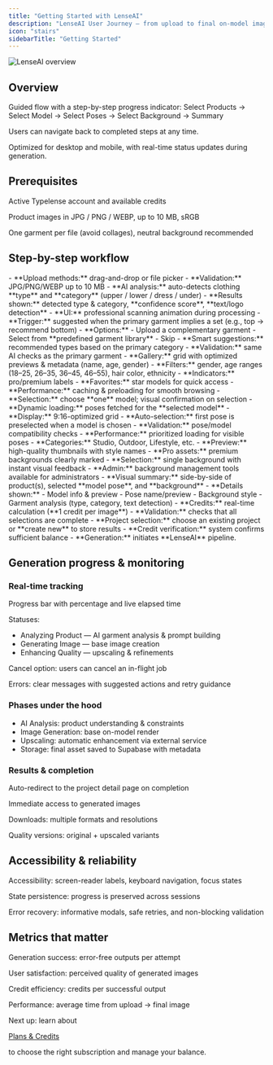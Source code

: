 ```yaml
---
title: "Getting Started with LenseAI"
description: "LenseAI User Journey — from upload to final on-model image, credits, and generation flow"
icon: "stairs"
sidebarTitle: "Getting Started"
---
```


<Frame>
  <img
    src="images/typelense_gettingstarted_screen.webp"
    alt="LenseAI overview"
    className="rounded-lg"
    title={true}
  />
</Frame>

## Overview

Guided flow with a step-by-step progress indicator:
Select Products → Select Model → Select Poses → Select Background → Summary

Users can navigate back to completed steps at any time.

Optimized for desktop and mobile, with real-time status updates during generation.

## Prerequisites

Active Typelense account and available credits

Product images in JPG / PNG / WEBP, up to 10 MB, sRGB

One garment per file (avoid collages), neutral background recommended

## Step-by-step workflow

<Steps>
  <Step title="Step 1 — Product upload & analysis">
    <AccordionGroup>
      <Accordion title="Primary upload flow">
        - **Upload methods:** drag-and-drop or file picker
        - **Validation:** JPG/PNG/WEBP up to 10 MB
        - **AI analysis:** auto-detects clothing **type** and **category** (upper / lower / dress / under)
        - **Results shown:** detected type & category, **confidence score**, **text/logo detection**
        - **UI:** professional scanning animation during processing
      </Accordion>
      <Accordion title="Complementary garment (optional)">
        - **Trigger:** suggested when the primary garment implies a set (e.g., top → recommend bottom)
        - **Options:**
          - Upload a complementary garment
          - Select from **predefined garment library**
          - Skip
        - **Smart suggestions:** recommended types based on the primary category
        - **Validation:** same AI checks as the primary garment
      </Accordion>
    </AccordionGroup>
  </Step>
  <Step title="Step 2 — Model selection">
    - **Gallery:** grid with optimized previews & metadata (name, age, gender)
    - **Filters:** gender, age ranges (18–25, 26–35, 36–45, 46–55), hair color, ethnicity
    - **Indicators:** pro/premium labels
    - **Favorites:** star models for quick access
    - **Performance:** caching & preloading for smooth browsing
    - **Selection:** choose **one** model; visual confirmation on selection
  </Step>
  <Step title="Step 3 — Pose selection">
    - **Dynamic loading:** poses fetched for the **selected model**
    - **Display:** 9:16-optimized grid
    - **Auto-selection:** first pose is preselected when a model is chosen
    - **Validation:** pose/model compatibility checks
    - **Performance:** prioritized loading for visible poses
  </Step>
  <Step title="Step 4 — Background selection">
    - **Categories:** Studio, Outdoor, Lifestyle, etc.
    - **Preview:** high-quality thumbnails with style names
    - **Pro assets:** premium backgrounds clearly marked
    - **Selection:** single background with instant visual feedback
    - **Admin:** background management tools available for administrators
  </Step>
  <Step title="Step 5 — Summary & generation">
    <AccordionGroup>
      <Accordion title="Configuration review">
        - **Visual summary:** side-by-side of product(s), selected **model pose**, and **background**
        - **Details shown:**
          - Model info & preview
          - Pose name/preview
          - Background style
          - Garment analysis (type, category, text detection)
        - **Credits:** real-time calculation (**1 credit per image**)
        - **Validation:** checks that all selections are complete
      </Accordion>
      <Accordion title="Start generation">
        - **Project selection:** choose an existing project or **create new** to store results
        - **Credit verification:** system confirms sufficient balance
        - **Generation:** initiates **LenseAI** pipeline.
      </Accordion>
    </AccordionGroup>
  </Step>
</Steps>

## Generation progress & monitoring

### Real-time tracking

Progress bar with percentage and live elapsed time

Statuses:

- Analyzing Product — AI garment analysis & prompt building
- Generating Image — base image creation
- Enhancing Quality — upscaling & refinements

Cancel option: users can cancel an in-flight job

Errors: clear messages with suggested actions and retry guidance

### Phases under the hood

- AI Analysis: product understanding & constraints
- Image Generation: base on-model render
- Upscaling: automatic enhancement via external service
- Storage: final asset saved to Supabase with metadata

### Results & completion

Auto-redirect to the project detail page on completion

Immediate access to generated images

Downloads: multiple formats and resolutions

Quality versions: original \+ upscaled variants

## Accessibility & reliability

Accessibility: screen-reader labels, keyboard navigation, focus states

State persistence: progress is preserved across sessions

Error recovery: informative modals, safe retries, and non-blocking validation

## Metrics that matter

Generation success: error-free outputs per attempt

User satisfaction: perceived quality of generated images

Credit efficiency: credits per successful output

Performance: average time from upload → final image

<Tip>
  Next up: learn about <a href="/introduction/plans-and-credits">
  
  Plans & Credits</a>

  to choose the right subscription and manage your balance.
</Tip>